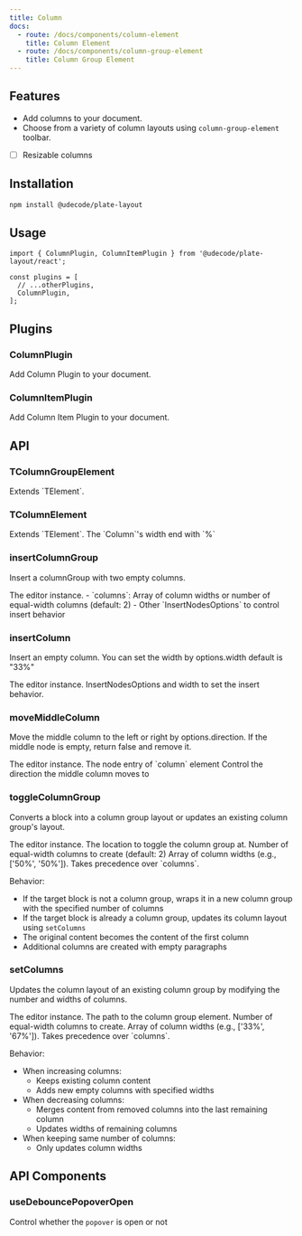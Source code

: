 ```yaml
---
title: Column
docs:
  - route: /docs/components/column-element
    title: Column Element
  - route: /docs/components/column-group-element
    title: Column Group Element
---
```


<ComponentPreview name="column-demo" />

<PackageInfo>

## Features

- Add columns to your document.
- Choose from a variety of column layouts using `column-group-element` toolbar.
- [ ] Resizable columns

</PackageInfo>

## Installation

```bash
npm install @udecode/plate-layout
```

## Usage

```tsx
import { ColumnPlugin, ColumnItemPlugin } from '@udecode/plate-layout/react';

const plugins = [
  // ...otherPlugins,
  ColumnPlugin,
];
```

## Plugins

### ColumnPlugin

Add Column Plugin to your document.

### ColumnItemPlugin

Add Column Item Plugin to your document.

## API

### TColumnGroupElement

<APIAttributes>
Extends `TElement`.

</APIAttributes>

### TColumnElement

<APIAttributes>
Extends `TElement`.

<APIItem name="width" type="string" optional>
  The `Column`'s width end with `%`
</APIItem>
</APIAttributes>

### insertColumnGroup

Insert a columnGroup with two empty columns.

<APIParameters>
  <APIItem name="editor" type="PlateEditor">
    The editor instance.
  </APIItem>
  <APIItem name="options" type="InsertNodesOptions & { columns?: number[] | number }">
    - `columns`: Array of column widths or number of equal-width columns (default: 2)
    - Other `InsertNodesOptions` to control insert behavior
  </APIItem>
</APIParameters>

### insertColumn

Insert an empty column. You can set the width by options.width default is "33%"

<APIParameters>
  <APIItem name="editor" type="PlateEditor">
    The editor instance.
  </APIItem>
  <APIItem name="options" type="InsertNodesOptions & { width?: string }">
    InsertNodesOptions and width to set the insert behavior.
  </APIItem>
</APIParameters>

### moveMiddleColumn

Move the middle column to the left or right by options.direction. If the middle node is empty, return false and remove it.

<APIParameters>
  <APIItem name="editor" type="PlateEditor">
    The editor instance.
  </APIItem>
  <APIItem name="nodeEntry" type="NodeEntry">
    The node entry of `column` element
  </APIItem>
  <APIItem name="options" type="{ direction: 'left' | 'right' }">
    Control the direction the middle column moves to
  </APIItem>
</APIParameters>

### toggleColumnGroup

Converts a block into a column group layout or updates an existing column group's layout.

<APIParameters>
  <APIItem name="editor" type="PlateEditor">
    The editor instance.
  </APIItem>
  <APIItem name="options" type="object">
    <APISubList>
      <APISubListItem parent="options" name="at" type="Location" optional>
        The location to toggle the column group at.
      </APISubListItem>
      <APISubListItem parent="options" name="columns" type="number" optional>
        Number of equal-width columns to create (default: 2)
      </APISubListItem>
      <APISubListItem parent="options" name="widths" type="string[]" optional>
        Array of column widths (e.g., ['50%', '50%']). Takes precedence over `columns`.
      </APISubListItem>
    </APISubList>
  </APIItem>
</APIParameters>

Behavior:
- If the target block is not a column group, wraps it in a new column group with the specified number of columns
- If the target block is already a column group, updates its column layout using `setColumns`
- The original content becomes the content of the first column
- Additional columns are created with empty paragraphs

### setColumns

Updates the column layout of an existing column group by modifying the number and widths of columns.

<APIParameters>
  <APIItem name="editor" type="PlateEditor">
    The editor instance.
  </APIItem>
  <APIItem name="options" type="object">
    <APISubList>
      <APISubListItem parent="options" name="at" type="Path">
        The path to the column group element.
      </APISubListItem>
      <APISubListItem parent="options" name="columns" type="number" optional>
        Number of equal-width columns to create.
      </APISubListItem>
      <APISubListItem parent="options" name="widths" type="string[]" optional>
        Array of column widths (e.g., ['33%', '67%']). Takes precedence over `columns`.
      </APISubListItem>
    </APISubList>
  </APIItem>
</APIParameters>

Behavior:
- When increasing columns:
  - Keeps existing column content
  - Adds new empty columns with specified widths
- When decreasing columns:
  - Merges content from removed columns into the last remaining column
  - Updates widths of remaining columns
- When keeping same number of columns:
  - Only updates column widths

## API Components

### useDebouncePopoverOpen

<APIReturns>

<APIItem type="boolean">Control whether the `popover` is open or not</APIItem>

</APIReturns>